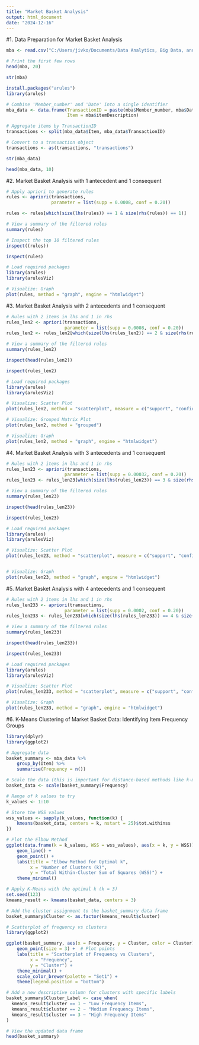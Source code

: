 ---
title: "Market Basket Analysis"
output: html_document
date: "2024-12-16"
---

#1. Data Preparation for Market Basket Analysis

```{r}
mba <- read.csv("C:/Users/jivko/Documents/Data Analytics, Big Data, and Predictive Analytics/Personal Project/Market Basket Analysis/Groceries_dataset.csv")

# Print the first few rows
head(mba, 20)
```
```{r}
str(mba)
```
```{r}
install.packages("arules")
library(arules)
```

```{r}
# Combine 'Member_number' and 'Date' into a single identifier
mba_data <- data.frame(TransactionID = paste(mba$Member_number, mba$Date, sep = "_"),
                       Item = mba$itemDescription)

# Aggregate items by TransactionID
transactions <- split(mba_data$Item, mba_data$TransactionID)

# Convert to a transaction object
transactions <- as(transactions, "transactions")
```
```{r}
str(mba_data)
```
```{r}
head(mba_data, 10)
```

#2. Market Basket Analysis with 1 antecedent and 1 consequent 
```{r}
# Apply apriori to generate rules
rules <- apriori(transactions, 
                 parameter = list(supp = 0.0008, conf = 0.20))

rules <- rules[which(size(lhs(rules)) == 1 & size(rhs(rules)) == 1)]

# View a summary of the filtered rules
summary(rules)

# Inspect the top 10 filtered rules
inspect((rules))
```

```{r}
inspect(rules)
```

```{r}
# Load required packages
library(arules)
library(arulesViz)

# Visualize: Graph
plot(rules, method = "graph", engine = "htmlwidget")
```

#3. Market Basket Analysis with 2 antecedents and 1 consequent 
```{r}
# Rules with 2 items in lhs and 1 in rhs
rules_len2 <- apriori(transactions, 
                      parameter = list(supp = 0.0008, conf = 0.20))
rules_len2 <- rules_len2[which(size(lhs(rules_len2)) == 2 & size(rhs(rules_len2)) == 1)]

# View a summary of the filtered rules
summary(rules_len2)

inspect(head(rules_len2))
```

```{r}
inspect(rules_len2)
```

```{r}
# Load required packages
library(arules)
library(arulesViz)

# Visualize: Scatter Plot
plot(rules_len2, method = "scatterplot", measure = c("support", "confidence"), shading = "lift")

# Visualize: Grouped Matrix Plot
plot(rules_len2, method = "grouped")

# Visualize: Graph
plot(rules_len2, method = "graph", engine = "htmlwidget")
```

#4. Market Basket Analysis with 3 antecedents and 1 consequent 
```{r}
# Rules with 2 items in lhs and 1 in rhs
rules_len23 <- apriori(transactions, 
                      parameter = list(supp = 0.00032, conf = 0.20))
rules_len23 <- rules_len23[which(size(lhs(rules_len23)) == 3 & size(rhs(rules_len23)) == 1)]

# View a summary of the filtered rules
summary(rules_len23)

inspect(head(rules_len23))
```

```{r}
inspect(rules_len23)
```

```{r}
# Load required packages
library(arules)
library(arulesViz)

# Visualize: Scatter Plot
plot(rules_len23, method = "scatterplot", measure = c("support", "confidence"), shading = "lift")


# Visualize: Graph
plot(rules_len23, method = "graph", engine = "htmlwidget")
```

#5. Market Basket Analysis with 4 antecedents and 1 consequent 
```{r}
# Rules with 2 items in lhs and 1 in rhs
rules_len233 <- apriori(transactions, 
                      parameter = list(supp = 0.0002, conf = 0.20))
rules_len233 <- rules_len233[which(size(lhs(rules_len233)) == 4 & size(rhs(rules_len233)) == 1)]

# View a summary of the filtered rules
summary(rules_len233)

inspect(head(rules_len233))
```

```{r}
inspect(rules_len233)
```

```{r}
# Load required packages
library(arules)
library(arulesViz)

# Visualize: Scatter Plot
plot(rules_len233, method = "scatterplot", measure = c("support", "confidence"), shading = "lift")

# Visualize: Graph
plot(rules_len233, method = "graph", engine = "htmlwidget")
```



#6. K-Means Clustering of Market Basket Data: Identifying Item Frequency Groups

```{r}
library(dplyr)
library(ggplot2)

# Aggregate data
basket_summary <- mba_data %>%
    group_by(Item) %>%
    summarise(Frequency = n())

# Scale the data (this is important for distance-based methods like k-means)
basket_data <- scale(basket_summary$Frequency)

# Range of k values to try
k_values <- 1:10

# Store the WSS values
wss_values <- sapply(k_values, function(k) {
    kmeans(basket_data, centers = k, nstart = 25)$tot.withinss
})

# Plot the Elbow Method
ggplot(data.frame(k = k_values, WSS = wss_values), aes(x = k, y = WSS)) +
    geom_line() +
    geom_point() +
    labs(title = "Elbow Method for Optimal k",
         x = "Number of Clusters (k)",
         y = "Total Within-Cluster Sum of Squares (WSS)") +
    theme_minimal()
```


```{r}
# Apply K-Means with the optimal k (k = 3)
set.seed(123)
kmeans_result <- kmeans(basket_data, centers = 3)

# Add the cluster assignment to the basket_summary data frame
basket_summary$Cluster <- as.factor(kmeans_result$cluster)

# Scatterplot of frequency vs clusters
library(ggplot2)

ggplot(basket_summary, aes(x = Frequency, y = Cluster, color = Cluster)) +
    geom_point(size = 3) +  # Plot points
    labs(title = "Scatterplot of Frequency vs Clusters",
         x = "Frequency",
         y = "Cluster") +
    theme_minimal() +
    scale_color_brewer(palette = "Set1") +
    theme(legend.position = "bottom")
```

```{r}
# Add a new descriptive column for clusters with specific labels
basket_summary$Cluster_Label <- case_when(
  kmeans_result$cluster == 1 ~ "Low Frequency Items",
  kmeans_result$cluster == 2 ~ "Medium Frequency Items",
  kmeans_result$cluster == 3 ~ "High Frequency Items"
)

# View the updated data frame
head(basket_summary)
```













